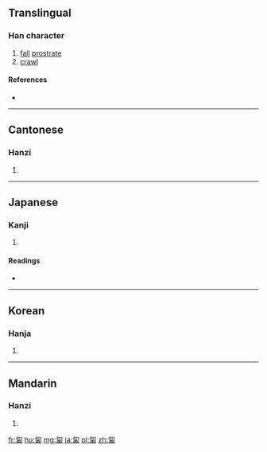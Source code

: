==Translingual==

===Han character===
{{Han char|rn=20|rad=勹|as=09|sn=11|four=2762<sub>0</sub>|canj=心一口田 (PMRW)|ids=⿹[[勹]][[畐]]}}

# [[fall]] [[prostrate]]
# [[crawl]]

====References====
* {{Han ref|kx=0151.340|dkj=02545|dj=0341.180|hdz=10260.050|uh=5310|ud=21264|bh=B0CB|bd=45259}}

----

==Cantonese==

===Hanzi===
{{yue-hanzi|jyut=|y=baak6}}

# {{defn|lang=yue|sort=勹09}}

----

==Japanese==

===Kanji===
{{ja-kanji|grade=|rs=勹09}}

# {{defn|lang=ja|sort=勹09}}

====Readings====
* {{ja-readings|on=[[ほく]] (hoku), [[ふく]] (fuku), [[ぼく]] (boku)|kun=[[はらばう]] (harabau)}}

----

==Korean==

===Hanja===
{{ko-hanja|hangeul=복|rv=bok|mr=pok}}

# {{defn|lang=ko|sort=勹09}}

----

==Mandarin==

===Hanzi===
{{cmn-hanzi|pin=[[fú]] ([[fu2]])|wg=fu<sup>2</sup>}}

# {{defn|lang=cmn|sort=勹09}}

[[fr:匐]]
[[hu:匐]]
[[mg:匐]]
[[ja:匐]]
[[pl:匐]]
[[zh:匐]]
